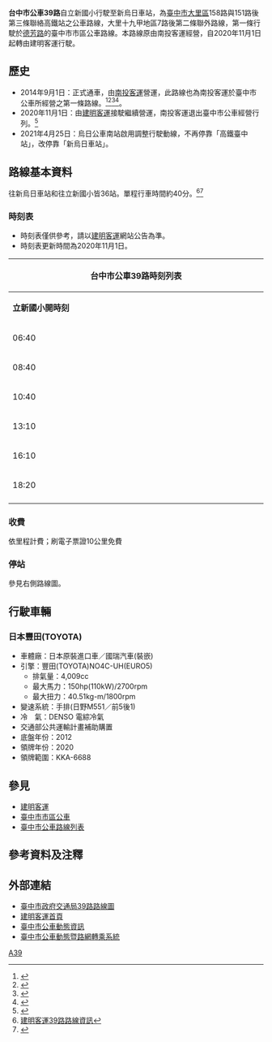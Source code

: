 {{Infobox Bus Route
| image=[[File:FreeGoBus_KKA6688.jpg|300px]]<br/>今[[建明客運|建明客運]]營運[[File:南投客運_930-FX_4.JPG|300px]]<br/>原[[南投客運|南投客運]]營運
| number= 台中市公車39路
| manager= [[臺中市政府交通局|臺中市政府交通局]]公共運輸處
| operator= [[建明客運|建明客運]]
| length= 約13.6公里
| time= 約40分
| start= [[臺中市大里區立新國民小學|立新國小]]
| via= 立新國中<br/>[[臺中市大里區大元國民小學|大元國小]]<br/>[[國立中興大學附屬高級中學|興大附中]]<br>[[臺中市私立立人高級中學|立人高中]]<br>大里仁愛醫院<br>[[臺中市大里區大里國民小學|大里國小]]<br>[[烏日區|烏日]]<br>烏日國中
| end= [[新烏日車站|新烏日車站]]
| level= 06:40-18:20
| level1= 07:40-19:20
| frequency= 單向6班，共12班
| Other_route=
| vehicle= 
| Fare= 依里程計費
| compete= [[台中市公車151路|台中市公車151路]]<br>[[台中市公車158路|台中市公車158路]]
| bgcolor= #FFFFAA
| fontcolor= #00AEAE
}}

'''台中市公車39路'''自立新國小行駛至新烏日車站，為[[臺中市|臺中市]][[大里區|大里區]]158路與151路後第三條聯絡高鐵站之公車路線，大里十九甲地區7路後第二條聯外路線，第一條行駛於[[德芳路|德芳路]]的臺中市市區公車路線。本路線原由南投客運經營，自2020年11月1日起轉由建明客運行駛。

==歷史==
*2014年9月1日：正式通車，由[[南投客運|南投客運]]營運，此路線也為南投客運於臺中市公車所經營之第一條路線。<ref>{{Cite web |url=https://www.youtube.com/watch?v=fAq7Tr5vwKU |title=2014年7月18日 大台中新聞 大里39路公車路線會勘 |access-date=2019年11月2日 |archive-date=2016年3月17日 |archive-url=https://web.archive.org/web/20160317053616/https://www.youtube.com/watch?v=fAq7Tr5vwKU |dead-url=no }}</ref><ref>{{Cite web |url=http://www.twtimes.com.tw/index.php?page=news&nid=427202 |title=2014-07-29 臺灣時報 台中39路公車獨漏新仁里　地方抗議 |access-date=2019-11-02 |archive-url=https://web.archive.org/web/20160304200214/http://www.twtimes.com.tw/index.php?page=news&nid=427202 |archive-date=2016-03-04 |dead-url=yes }}</ref><ref>{{Cite web |url=http://www.chinatimes.com/newspapers/20140712000548-260107 |title=2014年07月12日 中時電子報 增設39路公車 8月底將上路 |access-date=2019年11月2日 |archive-date=2019年11月2日 |archive-url=https://web.archive.org/web/20191102071148/https://www.chinatimes.com/newspapers/20140712000548-260107 |dead-url=no }}</ref><ref>{{Cite web |url=http://www.cdns.com.tw/20140729/news/dfzh/700070002014072816035620.htm |title=2014/07/28 中華日報 39路公車將延伸至大里新仁里 |accessdate=2019-11-02 |archive-date=2014-09-03 |archive-url=https://web.archive.org/web/20140903072100/http://www.cdns.com.tw/20140729/news/dfzh/700070002014072816035620.htm |dead-url=yes }}</ref>。
*2020年11月1日：由[[建明客運|建明客運]]接駛繼續營運，南投客運退出臺中市公車經營行列。<ref>{{Cite web |url=http://freego.southeastbus.com/announcement/20201101-39%E8%B7%AF%E6%8E%A5%E9%A7%9B%E5%85%AC%E5%91%8A.pdf |title=建明客運接駛39路公告 |access-date=2020-10-31 |archive-date=2020-11-29 |archive-url=https://web.archive.org/web/20201129223841/http://freego.southeastbus.com/announcement/20201101-39%E8%B7%AF%E6%8E%A5%E9%A7%9B%E5%85%AC%E5%91%8A.pdf |dead-url=no }}</ref>
*2021年4月25日：烏日公車南站啟用調整行駛動線，不再停靠「高鐵臺中站」，改停靠「新烏日車站」。

==路線基本資料==
往新烏日車站和往立新國小皆36站。單程行車時間約40分。<ref>[http://freego.southeastbus.com/img/39.jpg 建明客運39路路線資訊]</ref><ref>{{Cite web |url=http://www.traffic.taichung.gov.tw/df_ufiles/e/39%E8%B7%AF%E7%B7%9A.jpg |title=臺中市公車39路路線圖 |accessdate=2019-11-02 |archive-date=2014-09-03 |archive-url=https://web.archive.org/web/20140903203021/http://www.traffic.taichung.gov.tw/df_ufiles/e/39%E8%B7%AF%E7%B7%9A.jpg |dead-url=no }}</ref>

===時刻表===
*時刻表僅供參考，請以[[建明客運|建明客運]]網站公告為準。
*時刻表更新時間為2020年11月1日。
{| class="wikitable collapsible collapsed" style="width:60%;text-align:center"
|-style="text-align:center;"
! colspan="4" style="text-align:center" | 台中市公車39路時刻列表
|-style="background:green; color:snow"
|style="width:13%"|'''立新國小開時刻'''||style="width:12%"|'''立新國小開備註''' ||style="width:13%"|'''新烏日車站開時刻'''||style="width:12%"|'''新烏日車站開備註'''
|-
| 06:40 || - || 07:40 || -
|-
| 08:40 || - || 09:40 || -
|-
| 10:40 || - || 11:40 || -
|-
| 13:10 || - || 14:10 || -
|-
| 16:10 || - || 17:10 || -
|-
| 18:20 || - || 19:20 || -
|-
|}

===收費===
依里程計費；刷電子票證10公里免費

===停站===
參見右側路線圖。
{{BS-map
|title=臺中市公車39路站牌
|legend=0
|lua=1
|map=
KBHFa~~'''立新國小'''
BHF~~立新國中
BHF~~立中街
BHF~~健康公園（立元路）
BHF~~大元國小
BHF~~下內新
BHF~~立人高中
BHF~~中興大里路口
BHF~~大里公園
BHF~~大里地政事務所
BHF~~興大附中（東榮路）
BS2+l\BS2+r
大里仁愛醫院（國光路）! !BHF(R)f\BHF(L)g~~大里仁愛醫院（東榮路）
BS2l\BS2r
BHF~~國光德芳路口
BHF~~環保公園
BS2+l\BS2+r
進士公園（樹王路）! !BHF(R)f\BHF(L)g~~進士公園（德芳路）
BS2l\BS2r
BHF~~大里農會
BHF~~大里國小
BHF~~大里
BHF~~理想大地社區
BHF~~瓦瑤
BHF~~樹王
BHF~~德昌社區
BHF~~五光五中巷口
BHF~~五光里
BHF~~五張犁福德宮
BHF~~五光環中路口
BHF~~五光環河路口
BHF~~五光溪南路口
BHF~~五光復光四巷口
BHF~~五光復光五巷口
BHF~~五光復光六巷口
BHF~~五光公園三街口
BHF~~烏日區公所（新興路）
BHF~~烏日（新興路）
BHF~~烏日國中（新興路）
KBHFe~~'''新烏日車站（B區）'''
}}

==行駛車輛==
===日本豐田(TOYOTA)===
*車體廠：日本原裝進口車／國瑞汽車(裝嵌)
*引擎：豐田(TOYOTA)NO4C-UH(EURO5)
**排氣量：4,009cc
**最大馬力：150hp(110kW)/2700rpm
**最大扭力：40.51kg-m/1800rpm
*變速系統：手排(日野M551／前5後1)
*冷　氣：DENSO 電綜冷氣
*交通部公共運輸計畫補助購置
*底盤年份：2012
*領牌年份：2020
*領牌範圍：KKA-6688

==參見==
*[[建明客運|建明客運]]
*[[臺中市市區公車|臺中市市區公車]]
*[[臺中市公車路線列表|臺中市公車路線列表]]

==參考資料及注釋==
<div class="references-2column">
<references />
</div>

==外部連結==
*[http://www.traffic.taichung.gov.tw/form/index-1.asp?Parser=3,7,161,52,,,1306,130 臺中市政府交通局39路路線圖] {{Wayback|url=http://www.traffic.taichung.gov.tw/form/index-1.asp?Parser=3,7,161,52,,,1306,130 |date=20191016095645 }}
*[http://www.freego.com.tw/ 建明客運首頁]{{Wayback|url=http://www.freego.com.tw/ |date=20200216181751 }}
*[http://citybus.taichung.gov.tw/tcbus2/ 臺中市公車動態資訊]{{Wayback|url=http://citybus.taichung.gov.tw/tcbus2/ |date=20140412110242 }}
*[http://citybus.taichung.gov.tw/iTravel/ 臺中市公車動態暨路網轉乘系統]{{Wayback|url=http://citybus.taichung.gov.tw/iTravel/ |date=20141017044836 }}

{{臺中市市區公車}}

[[分類:台中市公車路線|A39]]